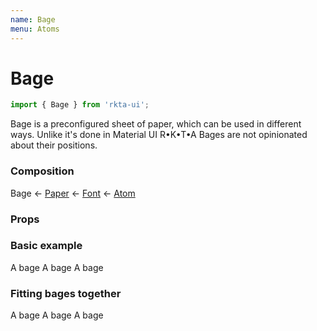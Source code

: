 ```yaml
---
name: Bage
menu: Atoms
---
```



# Bage
```js
import { Bage } from 'rkta-ui';
```

Bage is a preconfigured sheet of paper, which can be used in different ways.
Unlike it's done in Material UI R•K•T•A Bages are not opinionated about their positions.

### Composition

Bage &larr;
[Paper](/src-atoms-paper-paper) &larr;
[Font](/src-atoms-paper-paper) &larr;
[Atom](/src-atoms-atom-atom)

### Props

<Props of={RawBage} />

### Basic example

<Playground>
  <Bage primary>A bage</Bage>
  <Bage secondary color="paper">
    A bage
  </Bage>
  <Bage success>A bage</Bage>
</Playground>

### Fitting bages together

<Playground>
  <Bage primary fitRight hardRight>
    A bage
  </Bage>
  <Bage color12 fitAll hard>
    A bage
  </Bage>
  <Bage warning fitLeft hardLeft>
    A bage
  </Bage>
</Playground>
